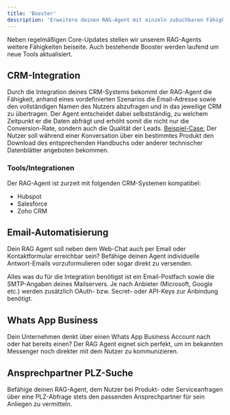 ```yaml
---
title: 'Booster'
description: 'Erweitere deinen RAG-Agent mit einzeln zubuchbaren Fähigkeiten.'
---
```


Neben regelmäßigen Core-Updates stellen wir unserem RAG-Agents weitere Fähigkeiten beiseite. Auch bestehende Booster werden laufend um neue Tools aktualisiert.

## CRM-Integration

Durch die Integration deines CRM-Systems bekommt der RAG-Agent die Fähigkeit, anhand eines vordefinierten Szenarios die Email-Adresse sowie den vollständigen Namen des Nutzers abzufragen und in das jeweilige CRM zu übertragen. Der Agent entscheidet dabei selbstständig, zu welchem Zeitpunkt er die Daten abfrägt und erhöht somit die nicht nur die Conversion-Rate, sondern auch die Qualität der Leads.
<Tip><u>Beispiel-Case:</u> Der Nutzer soll während einer Konversation über ein bestimmtes Produkt den Download des entsprechenden Handbuchs oder anderer technischer Datenblätter angeboten bekommen.</Tip>

### Tools/Integrationen

Der RAG-Agent ist zurzeit mit folgenden CRM-Systemen kompatibel:
- Hubspot
- Salesforce
- Zoho CRM

## Email-Automatisierung

Dein RAG Agent soll neben dem Web-Chat auch per Email oder Kontaktformular erreichbar sein? Befähige deinen Agent individuelle Antwort-Emails vorzuformulieren oder sogar direkt zu versenden.

Alles was du für die Integration benötigst ist ein Email-Postfach sowie die SMTP-Angaben deines Mailservers. Je nach Anbieter (Microsoft, Google etc.) werden zusätzlich OAuth- bzw. Secret- oder API-Keys zur Anbindung benötigt.

## Whats App Business

Dein Unternehmen denkt über einen Whats App Business Account nach oder hat bereits einen? Der RAG Agent eignet sich perfekt, um im bekannten Messenger noch direkter mit dem Nutzer zu kommunizieren.

## Ansprechpartner PLZ-Suche

Befähige deinen RAG-Agent, dem Nutzer bei Produkt- oder Serviceanfragen über eine PLZ-Abfrage stets den passenden Ansprechpartner für sein Anliegen zu vermitteln.



